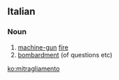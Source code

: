 ==Italian==

===Noun===
{{it-noun|mitragliament|m|o|i}}

# [[machine-gun]] [[fire]]
# [[bombardment]] (of questions etc)

[[ko:mitragliamento]]